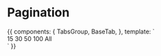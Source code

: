 
<Meta title="Components/Tabs" component={TabsGroup} />

# Pagination

<Props of={TabsGroup} />

<Preview>
  <Story name="Tabs Group">
    {{
      components: {
        TabsGroup,
        BaseTab,
      },
      template: `
        <div class="flex justify-center font-lato mx-auto p-16 bg-gray-100">
          <TabsGroup>
            <BaseTab>
              15
            </BaseTab>
            <BaseTab>
              30
            </BaseTab>
            <BaseTab>
              50
            </BaseTab>
            <BaseTab>
              100
            </BaseTab>
            <BaseTab>
              All
            </BaseTab>
          </TabsGroup>
        </div>`
    }}
  </Story>
</Preview>

